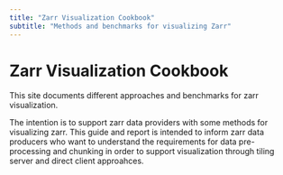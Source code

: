 ```yaml
---
title: "Zarr Visualization Cookbook"
subtitle: "Methods and benchmarks for visualizing Zarr"
---
```


# Zarr Visualization Cookbook

This site documents different approaches and benchmarks for zarr visualization.

The intention is to support zarr data providers with some methods for visualizing zarr. This guide and report is intended to inform zarr data producers who want to understand the requirements for data pre-processing and chunking in order to support visualization through tiling server and direct client approahces.
